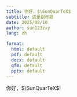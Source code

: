 ```yaml
---
title: 你好，$\SunQuarTeX$
subtitle: 这是副标题
date: 2025/08/10
author: sun123zxy
lang: zh

format:
  html: default
  pdf: default
  docx: default
  gfm: default
  pptx: default
---
```


你好，$\SunQuarTeX$!